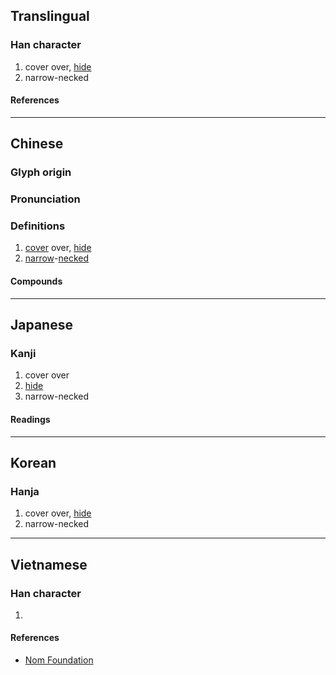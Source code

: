 {{character info/new}}
==Translingual==

===Han character===
{{Han char|rn=55|rad=廾|as=06|sn=9|four=80446|canj=ORT|ids=⿱合廾}}

# cover over, [[hide]]
# narrow-necked

====References====
{{Han ref|kx=0354.080|dkj=09610|dj=0669.140|hdz=10516.160|uh=5F07}}

----

==Chinese==
{{zh-forms}}

===Glyph origin===
{{Han etym}}

===Pronunciation===
{{zh-pron
|m=yǎn
|c=jim2
|mc=y
|oc=y
|ma=
|cat=v,a
}}

===Definitions===
{{zh-hanzi}}

# [[cover]] over, [[hide]]
# [[narrow]]-[[neck]]ed

====Compounds====
{{zh-der|弇陋|侈弇}}

----

==Japanese==

===Kanji===
{{ja-kanji|grade=|rs=廾06}}

# cover over
# [[hide]]
# narrow-necked

====Readings====
{{ja-readings
|on=えん, かん, こん, だん, なん
|kun=おおう
}}

----

==Korean==

===Hanja===
{{ko-hanja|감}}

# cover over, [[hide]]
# narrow-necked

----

==Vietnamese==

===Han character===
{{vi-readings|rs=廾06|reading=yểm}}

# {{defn|lang=vi|sort=廾06}}

====References====
* [http://nomfoundation.org/common/nom_details.php?codepoint=5f07 Nom Foundation]